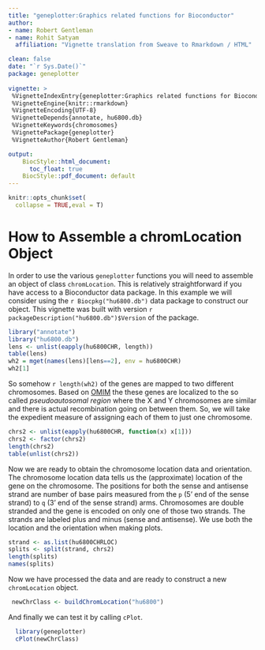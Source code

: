 ---
title: "geneplotter:Graphics related functions for Bioconductor"
author:
- name: Robert Gentleman
- name: Rohit Satyam
  affiliation: "Vignette translation from Sweave to Rmarkdown / HTML"

clean: false
date: "`r Sys.Date()`"
package: geneplotter
      
vignette: >
 %VignetteIndexEntry{geneplotter:Graphics related functions for Bioconductor}
 %VignetteEngine{knitr::rmarkdown}
 %VignetteEncoding{UTF-8}  
 %VignetteDepends{annotate, hu6800.db}
 %VignetteKeywords{chromosomes}
 %VignettePackage{geneplotter}
 %VignetteAuthor{Robert Gentleman}

output: 
    BiocStyle::html_document:
      toc_float: true
    BiocStyle::pdf_document: default
---

```{r, include = FALSE}
knitr::opts_chunk$set(
  collapse = TRUE,eval = T)
```

# How to Assemble a chromLocation Object
In order to use the various `geneplotter` functions you will
need to assemble an object of class `chromLocation`.
This is relatively straightforward if you have access to a Bioconductor
data package. In this example we will consider using the
`r Biocpkg("hu6800.db")` data package to construct our object. This vignette
was built with version `r packageDescription("hu6800.db")$Version` of
the package.

```{r loaddata, message=F,warning=F}
library("annotate")
library("hu6800.db")
lens <- unlist(eapply(hu6800CHR, length))
table(lens)
wh2 = mget(names(lens)[lens==2], env = hu6800CHR)
wh2[1]
```

So somehow `r length(wh2)` of the genes are mapped to two
different chromosomes.  Based on [OMIM](https://www.omim.org/) the these genes
are localized to the so called *pseudoautosomal region* where the X and Y
chromosomes are similar and there is actual recombination going on
between them. So, we will take the expedient measure of assigning each of them 
to just one chromosome.

```{r fixdata}
chrs2 <- unlist(eapply(hu6800CHR, function(x) x[1]))
chrs2 <- factor(chrs2)
length(chrs2)
table(unlist(chrs2))
```
Now we are ready to obtain the chromosome location data and
orientation.  The chromosome location data tells us the (approximate)
location of the gene on the chromosome.  The positions for both the
sense and antisense strand are number of base pairs measured from the
`p` (5' end of the sense strand) to `q` (3' end of the sense strand) arms.
Chromosomes are double stranded and the gene is encoded on only one of
those two strands. The strands are labeled plus and minus (sense and
antisense).  We use both the location and the orientation when making
plots.

```{r strandloc}
strand <- as.list(hu6800CHRLOC)
splits <- split(strand, chrs2)
length(splits)
names(splits)
```
Now we have processed the data and are ready to construct a new
`chromLocation` object.

```{r chrloc}
 newChrClass <- buildChromLocation("hu6800")
```

And finally we can test it by calling `cPlot`.
```{r cPlot, fig=TRUE}
  library(geneplotter)
  cPlot(newChrClass)
```
